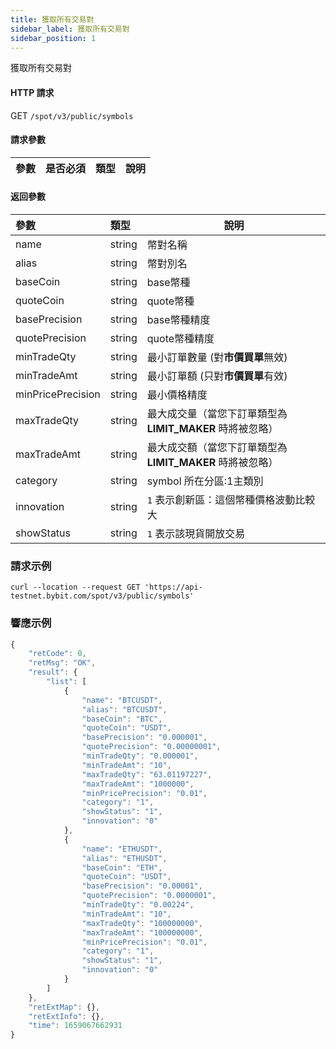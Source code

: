```yaml
---
title: 獲取所有交易對
sidebar_label: 獲取所有交易對
sidebar_position: 1
---
```

獲取所有交易對


#### HTTP 請求
GET <code>/spot/v3/public/symbols</code>

#### 請求參數
| 參數 | 是否必須 | 類型 | 說明|
|:----- |:-------|:-----|------ |

#### 返回參數
| 參數 | 類型 | 說明|
|:----- |:-----|----- |
|name |string |幣對名稱 |
|alias |string |幣對別名 |
|baseCoin |string |base幣種 |
|quoteCoin |string |quote幣種 |
|basePrecision |string |base幣種精度 |
|quotePrecision |string |quote幣種精度 |
|minTradeQty |string |最小訂單數量 (對<b>市價買單</b>無效) |
|minTradeAmt |string |最小訂單額 (只對<b>市價買單</b>有效)|
|minPricePrecision |string |最小價格精度 |
|maxTradeQty |string |最大成交量（當您下訂單類型為 <b>LIMIT_MAKER</b> 時將被忽略） |
|maxTradeAmt |string |最大成交額（當您下訂單類型為 <b>LIMIT_MAKER</b> 時將被忽略） |
|category |string |symbol 所在分區:1主類別 |
|innovation |string |`1` 表示創新區：這個幣種價格波動比較大 |
|showStatus |string |`1` 表示該現貨開放交易 |

### 請求示例

<Tabs>
<TabItem value="console" label="Console">

```http
curl --location --request GET 'https://api-testnet.bybit.com/spot/v3/public/symbols'
```

</TabItem>
</Tabs>

### 響應示例

```javascript
{
    "retCode": 0,
    "retMsg": "OK",
    "result": {
        "list": [
            {
                "name": "BTCUSDT",
                "alias": "BTCUSDT",
                "baseCoin": "BTC",
                "quoteCoin": "USDT",
                "basePrecision": "0.000001",
                "quotePrecision": "0.00000001",
                "minTradeQty": "0.000001",
                "minTradeAmt": "10",
                "maxTradeQty": "63.01197227",
                "maxTradeAmt": "1000000",
                "minPricePrecision": "0.01",
                "category": "1",
                "showStatus": "1",
                "innovation": "0"
            },
            {
                "name": "ETHUSDT",
                "alias": "ETHUSDT",
                "baseCoin": "ETH",
                "quoteCoin": "USDT",
                "basePrecision": "0.00001",
                "quotePrecision": "0.0000001",
                "minTradeQty": "0.00224",
                "minTradeAmt": "10",
                "maxTradeQty": "100000000",
                "maxTradeAmt": "100000000",
                "minPricePrecision": "0.01",
                "category": "1",
                "showStatus": "1",
                "innovation": "0"
            }
        ]
    },
    "retExtMap": {},
    "retExtInfo": {},
    "time": 1659067662931
}
```
